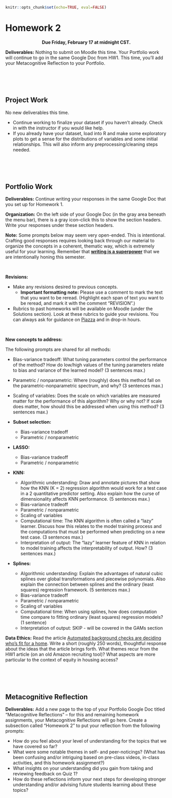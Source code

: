 ```r
knitr::opts_chunk$set(echo=TRUE, eval=FALSE)
```

# Homework 2 {-}

<center>
**Due Friday, February 17 at midnight CST.**
</center>

**Deliverables:** Nothing to submit on Moodle this time. Your Portfolio work will continue to go in the same Google Doc from HW1. This time, you'll add your Metacognitive Reflection to your Portfolio.



<br><br><br>




## Project Work {-}

No new deliverables this time.

- Continue working to finalize your dataset if you haven't already. Check in with the instructor if you would like help.
- If you already have your dataset, load into R and make some exploratory plots to get a sense for the distributions of variables and some initial relationships. This will also inform any preprocessing/cleaning steps needed.


<br><br><br>



## Portfolio Work {-}

**Deliverables:** Continue writing your responses in the same Google Doc that you set up for Homework 1.

**Organization:** On the left side of your Google Doc (in the gray area beneath the menu bar), there is a gray icon--click this to show the section headers. Write your responses under these section headers.

**Note:** Some prompts below may seem very open-ended. This is intentional. Crafting good responses requires looking back through our material to organize the concepts in a coherent, thematic way, which is extremely useful for your learning. Remember that **[writing is a superpower](https://twitter.com/david_perell/status/1411871612702543872)** that we are intentionally honing this semester.

<br>

**Revisions:**

- Make any revisions desired to previous concepts.
    - **Important formatting note:** Please use a comment to mark the text that you want to be reread. (Highlight each span of text you want to be reread, and mark it with the comment "REVISION".)

- Rubrics to past homeworks will be available on Moodle (under the Solutions section). Look at these rubrics to guide your revisions. You can always ask for guidance on [Piazza](https://piazza.com/class/lcyccu43i2134n/) and in drop-in hours.

<br>

**New concepts to address:**

The following prompts are shared for all methods:

- Bias-variance tradeoff: What tuning parameters control the performance of the method? How do low/high values of the tuning parameters relate to bias and variance of the learned model? (3 sentences max.)

- Parametric / nonparametric: Where (roughly) does this method fall on the parametric-nonparametric spectrum, and why? (3 sentences max.)

- Scaling of variables: Does the scale on which variables are measured matter for the performance of this algorithm? Why or why not? If scale does matter, how should this be addressed when using this method? (3 sentences max.)


- **Subset selection:**
    - Bias-variance tradeoff
    - Parametric / nonparametric

- **LASSO:**
    - Bias-variance tradeoff
    - Parametric / nonparametric

- **KNN:**
    - Algorithmic understanding: Draw and annotate pictures that show how the KNN (K = 2) regression algorithm would work for a test case in a 2 quantitative predictor setting. Also explain how the curse of dimensionality affects KNN performance. (5 sentences max.)
    - Bias-variance tradeoff
    - Parametric / nonparametric
    - Scaling of variables
    - Computational time: The KNN algorithm is often called a "lazy" learner. Discuss how this relates to the model training process and the computations that must be performed when predicting on a new test case. (3 sentences max.)
    - Interpretation of output: The "lazy" learner feature of KNN in relation to model training affects the interpretability of output. How? (3 sentences max.)

- **Splines:**
    - Algorithmic understanding: Explain the advantages of natural cubic splines over global transformations and piecewise polynomials. Also explain the connection between splines and the ordinary (least squares) regression framework. (5 sentences max.)
    - Bias-variance tradeoff
    - Parametric / nonparametric
    - Scaling of variables
    - Computational time: When using splines, how does computation time compare to fitting ordinary (least squares) regression models? (1 sentence)
    - Interpretation of output: SKIP - will be covered in the GAMs section

**Data Ethics:** Read the article [Automated background checks are deciding who's fit for a home](https://www.theverge.com/platform/amp/2019/2/1/18205174/automation-background-check-criminal-records-corelogic). Write a short (roughly 250 words), thoughtful response about the ideas that the article brings forth. What themes recur from the HW1 article (on an old Amazon recruiting tool)? What aspects are more particular to the context of equity in housing access?


<br><br><br>


## Metacognitive Reflection {-}

**Deliverables:** Add a new page to the top of your Portfolio Google Doc titled "Metacognitive Reflections" -- for this and remaining homework assignments, your Metacognitive Reflections will go here. Create a subsection called "Homework 2" to put your reflection from the following prompts:

- How do you feel about your level of understanding for the topics that we have covered so far?
- What were some notable themes in self- and peer-noticings? (What has been confusing and/or intriguing based on pre-class videos, in-class activities, and this homework assignment?)
- What insights on your understanding did you gain from taking and reviewing feedback on Quiz 1?
- How do these reflections inform your next steps for developing stronger understanding and/or advising future students learning about these topics?
